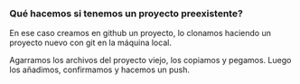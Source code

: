 ### Qué hacemos si tenemos un proyecto preexistente?

En ese caso creamos en github un proyecto, lo clonamos haciendo un proyecto nuevo con git en la máquina local.

Agarramos los archivos del proyecto viejo, los copiamos y pegamos. Luego los añadimos, confirmamos y hacemos un push.
